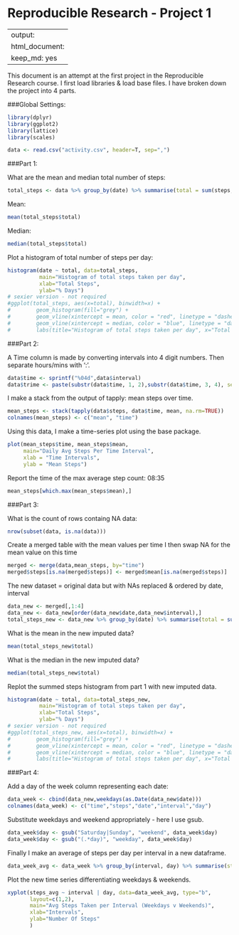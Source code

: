 Reproducible Research - Project 1 
=================================

---
output:
  html_document:
    keep_md: yes
---


This document is an attempt at the first project in the Reproducible Research course. 
I first load libraries & load base files. I have broken down the project into 4 parts. 


###Global Settings:

```r
library(dplyr)
library(ggplot2)
library(lattice)
library(scales)

data <- read.csv("activity.csv", header=T, sep=",")
```

###Part 1:

What are the mean and median total number of steps: 
```r
total_steps <- data %>% group_by(date) %>% summarise(total = sum(steps,na.rm = T))
```
Mean:
```r
mean(total_steps$total)
```
Median:
```r
median(total_steps$total)
```
Plot a histogram of total number of steps per day:
```r
histogram(date ~ total, data=total_steps, 
          main="Histogram of total steps taken per day",
          xlab="Total Steps",
          ylab="% Days")
# sexier version - not required
#ggplot(total_steps, aes(x=total), binwidth=x) + 
#        geom_histogram(fill="grey") +
#        geom_vline(xintercept = mean, color = "red", linetype = "dashed", size = 1) + 
#        geom_vline(xintercept = median, color = "blue", linetype = "dashed", size = 1) + 
#        labs(title="Histogram of total steps taken per day", x="Total Steps")
```


###Part 2:

A Time column is made by converting intervals into 4 digit numbers.
Then separate hours/mins with ':'.
```r
data$time <- sprintf("%04d",data$interval)
data$trime <- paste(substr(data$time, 1, 2),substr(data$time, 3, 4), sep=":")
```
I make a stack from the output of tapply: mean steps over time.
```{r]}
mean_steps <- stack(tapply(data$steps, data$time, mean, na.rm=TRUE))
colnames(mean_steps) <- c("mean", "time")
```
Using this data, I make a time-series plot using the base package. 
```r
plot(mean_steps$time, mean_steps$mean, 
     main="Daily Avg Steps Per Time Interval",
     xlab = "Time Intervals",
     ylab = "Mean Steps")
```

Report the time of the max average step count: 08:35
```r
mean_steps[which.max(mean_steps$mean),]
```


###Part 3:

What is the count of rows containg NA data:
```r
nrow(subset(data, is.na(data))) 
```
Create a merged table with the mean values per time 
I then swap NA for the mean value on this time
```r
merged <- merge(data,mean_steps, by="time")
merged$steps[is.na(merged$steps)] <- merged$mean[is.na(merged$steps)]
```
The new dataset = original data but with NAs replaced & ordered by date, interval
```r
data_new <- merged[,1:4]
data_new <- data_new[order(data_new$date,data_new$interval),]
total_steps_new <- data_new %>% group_by(date) %>% summarise(total = sum(steps))
```
What is the mean in the new imputed data?
```r
mean(total_steps_new$total)
```
What is the median in the new imputed data?
```r
median(total_steps_new$total)
```
Replot the summed steps histogram from part 1 with new imputed data.
```r
histogram(date ~ total, data=total_steps_new, 
          main="Histogram of total steps taken per day",
          xlab="Total Steps",
          ylab="% Days")
# sexier version - not required
#ggplot(total_steps_new, aes(x=total), binwidth=x) + 
#        geom_histogram(fill="grey") +
#        geom_vline(xintercept = mean, color = "red", linetype = "dashed", size = 1) + 
#        geom_vline(xintercept = median, color = "blue", linetype = "dashed", size = 1) + 
#        labs(title="Histogram of total steps taken per day", x="Total Steps")
```


###Part 4:

Add a day of the week column representing each date:
```r
data_week <- cbind(data_new,weekdays(as.Date(data_new$date)))
colnames(data_week) <- c("time","steps","date","interval","day")
```

Substitute weekdays and weekend appropriately - here I use gsub.
```r
data_week$day <- gsub("Saturday|Sunday", "weekend", data_week$day)
data_week$day <- gsub("(.*day)", "weekday", data_week$day)
```
Finally I make an average of steps per day per interval in a new dataframe.
```r
data_week_avg <- data_week %>% group_by(interval, day) %>% summarise(steps_avg = mean(steps))
```

Plot the new time series differentiating weekdays & weekends.
```r
xyplot(steps_avg ~ interval | day, data=data_week_avg, type="b",
       layout=c(1,2),
       main="Avg Steps Taken per Interval (Weekdays v Weekends)",
       xlab="Intervals",
       ylab="Number Of Steps"
       )
```

